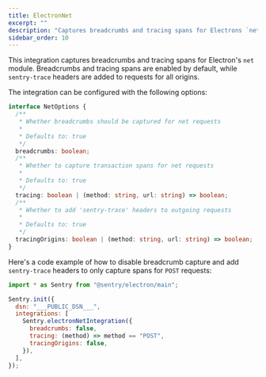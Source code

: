 ```yaml
---
title: ElectronNet
excerpt: ""
description: "Captures breadcrumbs and tracing spans for Electrons `net` module. (default)"
sidebar_order: 10
---
```


This integration captures breadcrumbs and tracing spans for Electron's `net` module. Breadcrumbs and tracing spans are enabled by default, while `sentry-trace` headers are added to requests for all origins.

The integration can be configured with the following options:

```typescript
interface NetOptions {
  /**
   * Whether breadcrumbs should be captured for net requests
   *
   * Defaults to: true
   */
  breadcrumbs: boolean;
  /**
   * Whether to capture transaction spans for net requests
   *
   * Defaults to: true
   */
  tracing: boolean | (method: string, url: string) => boolean;
  /**
   * Whether to add 'sentry-trace' headers to outgoing requests
   *
   * Defaults to: true
   */
  tracingOrigins: boolean | (method: string, url: string) => boolean;
}
```

Here's a code example of how to disable breadcrumb capture and add `sentry-trace` headers to only capture spans for `POST` requests:

<SignInNote />

```javascript
import * as Sentry from "@sentry/electron/main";

Sentry.init({
  dsn: "___PUBLIC_DSN___",
  integrations: [
    Sentry.electronNetIntegration({
      breadcrumbs: false,
      tracing: (method) => method == "POST",
      tracingOrigins: false,
    }),
  ],
});
```
